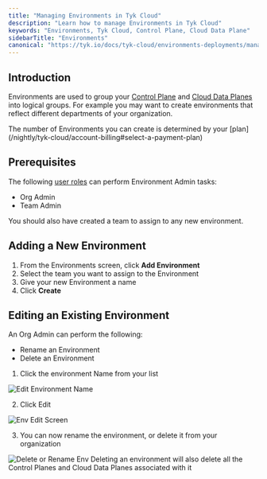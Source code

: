 ```yaml
---
title: "Managing Environments in Tyk Cloud"
description: "Learn how to manage Environments in Tyk Cloud"
keywords: "Environments, Tyk Cloud, Control Plane, Cloud Data Plane"
sidebarTitle: "Environments"
canonical: "https://tyk.io/docs/tyk-cloud/environments-deployments/managing-environments"
---
```


## Introduction

Environments are used to group your [Control Plane](/nightly/tyk-cloud#glossary) and [Cloud Data Planes](/nightly/tyk-cloud#glossary) into logical groups. For example you may want to create environments that reflect different departments of your organization.


<Note>
The number of Environments you can create is determined by your [plan](/nightly/tyk-cloud/account-billing#select-a-payment-plan)
</Note>


## Prerequisites

The following [user roles](/nightly/tyk-cloud/teams-users#assign-user-roles) can perform Environment Admin tasks:

- Org Admin
- Team Admin

You should also have created a team to assign to any new environment.

## Adding a New Environment

1. From the Environments screen, click **Add Environment**
2. Select the team you want to assign to the Environment
3. Give your new Environment a name
4. Click **Create**

## Editing an Existing Environment

An Org Admin can perform the following:

- Rename an Environment
- Delete an Environment

1. Click the environment Name from your list

<img src="/img/admin/tyk-cloud-edit-env.png" alt="Edit Environment Name" />

2. Click Edit

<img src="/img/admin/tyk-cloud-env-screen.png" alt="Env Edit Screen" />

3. You can now rename the environment, or delete it from your organization

<img src="/img/admin/tyk-cloud-rename-delete.png" alt="Delete or Rename Env" />


<Warning>
Deleting an environment will also delete all the Control Planes and Cloud Data Planes associated with it
</Warning>


